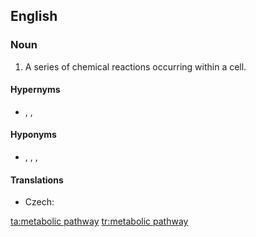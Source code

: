 ==English==
{{wikipedia}}

===Noun===
{{en-noun|head=[[metabolic]] [[pathway]]}}

# {{label|en|physiology}} A series of chemical reactions occurring within a cell.

====Hypernyms====
* {{sense|physiology}} {{l|en|metabolism}}, {{l|en|anabolism}}, {{l|en|catabolism}}

====Hyponyms====
* {{sense|physiology}} {{l|en|cycle}}, {{l|en|synthesis}}, {{l|en|biosynthesis}}, {{l|en|interconversion}}

====Translations====
{{trans-top|series of chemical reactions}}
* Czech: {{t|cs|metabolická dráha|f}}
{{trans-mid}}
{{trans-bottom}}

[[ta:metabolic pathway]]
[[tr:metabolic pathway]]